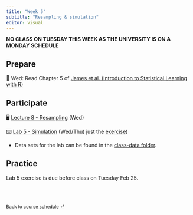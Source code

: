 ```yaml
---
title: "Week 5"
subtitle: "Resampling & simulation"
editor: visual
---
```


**NO CLASS ON TUESDAY THIS WEEK AS THE UNIVERSITY IS ON A MONDAY SCHEDULE**

## Prepare

📖 Wed: Read Chapter 5 of [James et al. (Introduction to Statistical Learning with R)](https://www.statlearning.com/)

## Participate

🖥️ [Lecture 8 - Resampling](../lectures/lec-08.pdf) (Wed)

⌨️ [Lab 5 - Simulation](../labs/lab-05.pdf) (Wed/Thu) just the [exercise](../labs/lab-exercise-05.pdf))

-   Data sets for the lab can be found in the [class-data folder](#class-data).

## Practice

Lab 5 exercise is due before class on Tuesday Feb 25.

<br><br>

::: {style="font-size: 0.875em;"}
Back to [course schedule](/ "Course schedule") ⏎
:::
